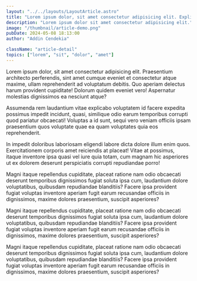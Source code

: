 ```yaml
---
layout: "../../layouts/LayoutArticle.astro"
title: "Lorem ipsum dolor, sit amet consectetur adipisicing elit. Explicabo, nostrum."
description: "Lorem ipsum dolor sit amet consectetur adipisicing elit."
image: "/thumbnail/article-demo.png"
pubDate: 2024-05-08 18:13:00
author: "Addin Cendekia"

className: "article-detail"
topics: ["lorem", "sit", "dolor", "amet"]
---
```


Lorem ipsum dolor, sit amet consectetur adipisicing elit. Praesentium architecto perferendis, sint amet cumque eveniet et consectetur atque maxime, ullam reprehenderit ad voluptatum debitis. Quo aperiam delectus harum provident cupiditate! Dolorum quidem eveniet vero! Aspernatur molestias dignissimos ea nesciunt atque?

Assumenda rem laudantium vitae explicabo voluptatem id facere expedita possimus impedit incidunt, quasi, similique odio earum temporibus corrupti quod pariatur obcaecati! Voluptas a id sunt, sequi vero veniam officiis ipsam praesentium quos voluptate quae ea quam voluptates quia eos reprehenderit.

In impedit doloribus laboriosam eligendi labore dicta dolore illum enim quos. Exercitationem corporis amet reiciendis at placeat! Vitae at possimus, itaque inventore ipsa quasi vel iure quia totam, cum magnam hic asperiores ut ex dolorem deserunt perspiciatis corrupti repudiandae porro!

Magni itaque repellendus cupiditate, placeat ratione nam odio obcaecati deserunt temporibus dignissimos fugiat soluta ipsa cum, laudantium dolore voluptatibus, quibusdam repudiandae blanditiis? Facere ipsa provident fugiat voluptas inventore aperiam fugit earum recusandae officiis in dignissimos, maxime dolores praesentium, suscipit asperiores?

Magni itaque repellendus cupiditate, placeat ratione nam odio obcaecati deserunt temporibus dignissimos fugiat soluta ipsa cum, laudantium dolore voluptatibus, quibusdam repudiandae blanditiis? Facere ipsa provident fugiat voluptas inventore aperiam fugit earum recusandae officiis in dignissimos, maxime dolores praesentium, suscipit asperiores?

Magni itaque repellendus cupiditate, placeat ratione nam odio obcaecati deserunt temporibus dignissimos fugiat soluta ipsa cum, laudantium dolore voluptatibus, quibusdam repudiandae blanditiis? Facere ipsa provident fugiat voluptas inventore aperiam fugit earum recusandae officiis in dignissimos, maxime dolores praesentium, suscipit asperiores?
